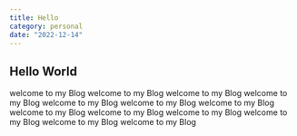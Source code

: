 ```yaml
---
title: Hello
category: personal
date: "2022-12-14"
---
```


## Hello World

welcome to my Blog welcome to my Blog welcome to my Blog welcome to my Blog welcome to my Blog welcome to my Blog welcome to my Blog welcome to my Blog welcome to my Blog welcome to my Blog welcome to my Blog welcome to my Blog welcome to my Blog